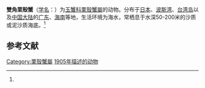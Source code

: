 {{Speciesbox
| genus = Arcania
| species = cornuta
| authority = (McGilchrist, 1905)<ref name='id11494'>{{cite web| url =http://www.bioinfo.cn/db05/BjdwSpecies.php?action=view&id=11494| title =双角转轮蟹| work =《中国动物物种编目数据库》| publisher =中国科学院微生物研究所| author =中国科学院动物研究所| accessdate =2009-04-28| deadurl =yes| archiveurl =https://web.archive.org/web/20160305061507/http://www.bioinfo.cn/db05/BjdwSpecies.php?action=view&id=11494| archivedate =2016-03-05}}</ref>
| synonyms = 雙角轉輪蟹<br>''Ixoides cornutus''<br><small>McGilchrist, 1905</small>
}}

'''雙角栗殼蟹'''（[[学名|学名]]：{{lang|la|''Arcania cornutus''}}）为[[玉蟹科|玉蟹科]][[栗殼蟹屬|栗殼蟹屬]]的动物。分布于[[日本|日本]]、[[波斯湾|波斯湾]]、[[台湾岛|台湾岛]]以及[[中国大陆|中国大陆]]的[[广东|广东]]、[[海南|海南]]等地，生活环境为海水，常栖息于水深50-200米的沙质或泥沙质海底。<ref name='id11494'/>

== 参考文献 ==
{{reflist}}

{{Taxonbar|from=Q13390355}}

[[Category:栗殼蟹屬|Category:栗殼蟹屬]]
[[Category:1905年描述的动物|1905年描述的动物]]


{{螃蟹小作品}}